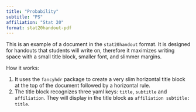 ```yaml
---
title: "Probability"
subtitle: "PS"
affiliation: "Stat 20"
format: stat20handout-pdf
---
```


This is an example of a document in the `stat20handout` format. It is designed for handouts that students will write on, therefore it maximizes writing space with a small title block, smaller font, and slimmer margins.

How it works:

1. It uses the `fancyhdr` package to create a very slim horizontal title block at the top of the document followed by a horizontal rule.
2. The title block recognizes three yaml keys: `title`, `subtitle` and `affiliation`. They will display in the title block as `affiliation subtitle: title`.
